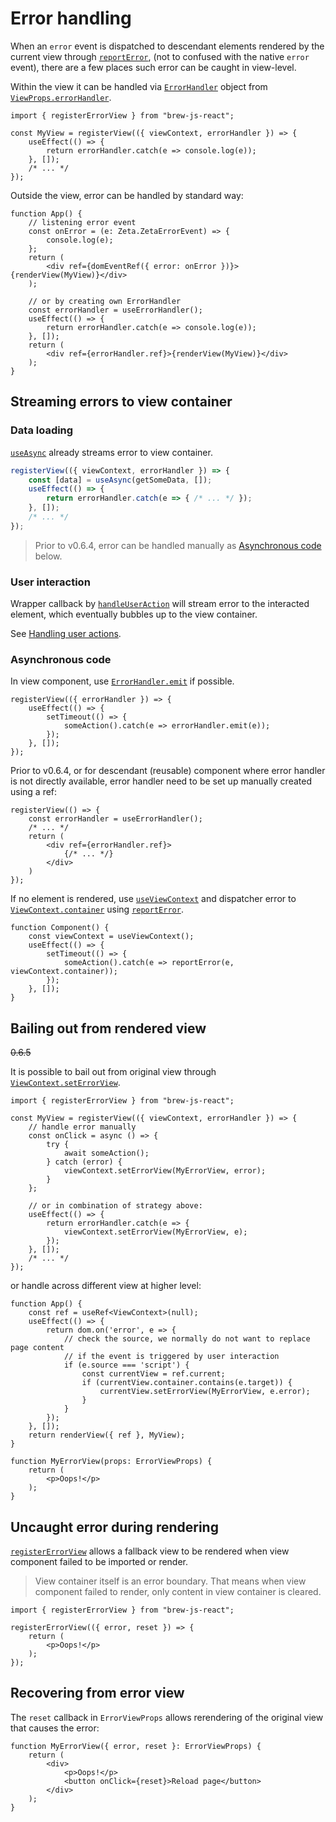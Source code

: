 <Module name="brew-js-react" />

# Error handling

When an `error` event is dispatched to descendant elements rendered by the current view through [`reportError`](:),
(not to confused with the native `error` event), there are a few places such error can be caught in view-level.

Within the view it can be handled via [`ErrorHandler`](:) object from [`ViewProps.errorHandler`](:).

```tsx
import { registerErrorView } from "brew-js-react";

const MyView = registerView(({ viewContext, errorHandler }) => {
    useEffect(() => {
        return errorHandler.catch(e => console.log(e));
    }, []);
    /* ... */
});
```

Outside the view, error can be handled by standard way:

```tsx
function App() {
    // listening error event
    const onError = (e: Zeta.ZetaErrorEvent) => {
        console.log(e);
    };
    return (
        <div ref={domEventRef({ error: onError })}>{renderView(MyView)}</div>
    );

    // or by creating own ErrorHandler
    const errorHandler = useErrorHandler();
    useEffect(() => {
        return errorHandler.catch(e => console.log(e));
    }, []);
    return (
        <div ref={errorHandler.ref}>{renderView(MyView)}</div>
    );
}
```

## Streaming errors to view container

### Data loading

[`useAsync`](:) already streams error to view container.

```javascript
registerView(({ viewContext, errorHandler }) => {
    const [data] = useAsync(getSomeData, []);
    useEffect(() => {
        return errorHandler.catch(e => { /* ... */ });
    }, []);
    /* ... */
});
```

> Prior to v0.6.4, error can be handled manually as [Asynchronous code](#s-asynchronous-code) below.

### User interaction

Wrapper callback by [`handleUserAction`](:) will stream error to the interacted element, which eventually
bubbles up to the view container.

See [Handling user actions](/docs/dom/handling-user-actions).

### Asynchronous code

In view component, use [`ErrorHandler.emit`](:) if possible.

```tsx
registerView(({ errorHandler }) => {
    useEffect(() => {
        setTimeout(() => {
            someAction().catch(e => errorHandler.emit(e));
        });
    }, []);
});
```

Prior to v0.6.4, or for descendant (reusable) component where error handler is not directly available,
error handler need to be set up manually created using a ref:

```tsx
registerView(() => {
    const errorHandler = useErrorHandler();
    /* ... */
    return (
        <div ref={errorHandler.ref}>
            {/* ... */}
        </div>
    )
});
```

If no element is rendered, use [`useViewContext`](:) and dispatcher error to [`ViewContext.container`](:) using [`reportError`](:).

```tsx
function Component() {
    const viewContext = useViewContext();
    useEffect(() => {
        setTimeout(() => {
            someAction().catch(e => reportError(e, viewContext.container));
        });
    }, []);
}
```

## Bailing out from rendered view

~~0.6.5~~

It is possible to bail out from original view through [`ViewContext.setErrorView`](:).

```tsx
import { registerErrorView } from "brew-js-react";

const MyView = registerView(({ viewContext, errorHandler }) => {
    // handle error manually
    const onClick = async () => {
        try {
            await someAction();
        } catch (error) {
            viewContext.setErrorView(MyErrorView, error);
        }
    };

    // or in combination of strategy above:
    useEffect(() => {
        return errorHandler.catch(e => {
            viewContext.setErrorView(MyErrorView, e);
        });
    }, []);
    /* ... */
});
```

or handle across different view at higher level:

```tsx
function App() {
    const ref = useRef<ViewContext>(null);
    useEffect(() => {
        return dom.on('error', e => {
            // check the source, we normally do not want to replace page content
            // if the event is triggered by user interaction
            if (e.source === 'script') {
                const currentView = ref.current;
                if (currentView.container.contains(e.target)) {
                    currentView.setErrorView(MyErrorView, e.error);
                }
            }
        });
    }, []);
    return renderView({ ref }, MyView);
}

function MyErrorView(props: ErrorViewProps) {
    return (
        <p>Oops!</p>
    );
}
```


## Uncaught error during rendering

[`registerErrorView`](:) allows a fallback view to be rendered when view component failed to be imported or render.

> View container itself is an error boundary. That means when view component failed to render, only content in view container is cleared.

```tsx
import { registerErrorView } from "brew-js-react";

registerErrorView(({ error, reset }) => {
    return (
        <p>Oops!</p>
    );
});
```


## Recovering from error view

The `reset` callback in `ErrorViewProps` allows rerendering of the original view that causes the error:

```tsx
function MyErrorView({ error, reset }: ErrorViewProps) {
    return (
        <div>
            <p>Oops!</p>
            <button onClick={reset}>Reload page</button>
        </div>
    );
}
```
